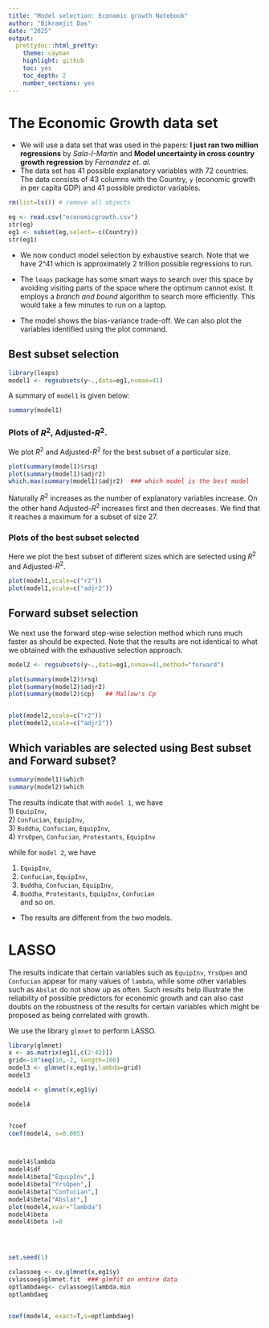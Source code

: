 ```yaml
---
title: "Model selection: Economic growth Notebook"
author: "Bikramjit Das"
date: "2025"
output:
  prettydoc::html_pretty:
    theme: cayman
    highlight: github
    toc: yes
    toc_depth: 2
    number_sections: yes
---
```


# The Economic Growth data set

* We will use a data set that was used in the papers: **I just ran two million regressions** by *Sala-I-Martin* and **Model uncertainty in cross country growth regression** by *Fernandez et. al.*  
*  The data set has 41 possible explanatory variables with 72 countries. The data consists of 43 columns with the Country, `y` (economic growth in per capita GDP) and 41 possible predictor variables.  

```r
rm(list=ls()) # remove all objects

eg <- read.csv("economicgrowth.csv")
str(eg)
eg1 <- subset(eg,select=-c(Country))
str(eg1)
```

* We now conduct model selection by exhaustive search. Note that we have 2^41 which is approximately 2 trillion possible regressions to run. 

* The `leaps` package has some smart ways to search over this space by avoiding visiting parts of the space where the optimum cannot exist. It employs a *branch and bound* algorithm to search more efficiently. This would take a few minutes to run on a laptop.  

* The model shows the bias-variance trade-off. We can also plot the variables identified using the plot command.  

## Best subset selection

```r
library(leaps)
model1 <- regsubsets(y~.,data=eg1,nvmax=41)
```

A summary of `model1` is given below:


```r
summary(model1)
```

### Plots of $R^2$, Adjusted-$R^2$.

We plot $R^2$ and Adjusted-$R^2$ for the best subset of a particular size. 
```r
plot(summary(model1)$rsq)
plot(summary(model1)$adjr2)
which.max(summary(model1)$adjr2)  ### which model is the best model
```
Naturally $R^2$ increases as the number of explanatory variables increase. On the other hand Adjusted-$R^2$ increases first and then decreases. We find that it reaches a maximum for a subset of size 27.


### Plots of the best subset selected 

Here we plot the best subset of different sizes which are selected using $R^2$ and  Adjusted-$R^2$.

```r
plot(model1,scale=c("r2"))
plot(model1,scale=c("adjr2"))
```

## Forward subset selection

We next use the forward step-wise selection method which runs much faster as should be expected. Note that the results are not identical to what we obtained with the exhaustive selection approach. 

```r
model2 <- regsubsets(y~.,data=eg1,nvmax=41,method="forward")

plot(summary(model2)$rsq)
plot(summary(model2)$adjr2)
plot(summary(model2)$cp)   ## Mallow's Cp


plot(model2,scale=c("r2"))
plot(model2,scale=c("adjr2"))

```

## Which variables are selected using Best subset and Forward subset?

```r
summary(model1)$which
summary(model2)$which

```

The results indicate that with `model 1`, we have   
  1) `EquipInv`,     
  2) `Confucian`, `EquipInv`,     
  3) `Buddha`, `Confucian`, `EquipInv`,     
  4) `YrsOpen`, `Confucian`, `Protestants`, `EquipInv`     

while for `model 2`, we have  

  1) `EquipInv`,     
  2) `Confucian`, `EquipInv`,     
  3) `Buddha`, `Confucian`, `EquipInv`,     
  4) `Buddha`, `Protestants`, `EquipInv`, `Confucian`    
         and so on. 
         
* The results are different from the two models.    


# LASSO

 The results indicate that certain variables such as `EquipInv`, `YrsOpen` and `Confucian` appear for many values of `lambda`, while some other variables such as `Abslat` do not show up as often. Such results help illustrate the reliability of possible predictors for economic growth and can also cast doubts on the robustness of the results for certain variables which might be proposed as being correlated with growth.
  
We use the library `glmnet` to perform LASSO. 
 
```r
library(glmnet)
x <- as.matrix(eg1[,c(2:42)])
grid<-10^seq(10,-2, length=100)
model3 <- glmnet(x,eg1$y,lambda=grid)
model3

model4 <- glmnet(x,eg1$y)

model4


?coef
coef(model4, s=0.005)



model4$lambda
model4$df
model4$beta["EquipInv",]
model4$beta["YrsOpen",]
model4$beta["Confucian",]
model4$beta["Abslat",]
plot(model4,xvar="lambda")
model4$beta
model4$beta !=0




set.seed(1)

cvlassoeg <- cv.glmnet(x,eg1$y)
cvlassoeg$glmnet.fit  ### glmfit on entire data
optlambdaeg<- cvlassoeg$lambda.min
optlambdaeg


coef(model4, exact=T,s=optlambdaeg)
```


